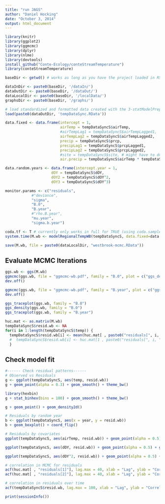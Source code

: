 ```yaml
---
title: "run JAGS"
author: "Daniel Hocking"
date: "October 3, 2014"
output: html_document
---
```


```r
library(knitr)
library(ggplot2)
library(ggmcmc)
library(dplyr)
library(nlme)
library(devtools)
install_github("Conte-Ecology/conteStreamTemperature")
library(conteStreamTemperature)

baseDir <- getwd() # works as long as you have the project loaded in RStudio - does not work for kniting

dataInDir <- paste0(baseDir, '/dataIn/')
dataOutDir <- paste0(baseDir, '/dataOut/')
dataLocalDir <- paste0(baseDir, '/localData/')
graphsDir <- paste0(baseDir, '/graphs/')

# load standardized and formatted data created with the 3-statModelPrep.Rmd script
load(paste0(dataOutDir, 'tempDataSync.RData'))
```

```r

data.fixed <- data.frame(intercept = 1,
                         airTemp = tempDataSyncS$airTemp, 
                         #airTempLag1 = tempDataSyncS$airTempLagged1,
                         airTempLag2 = tempDataSyncS$airTempLagged2,
                         precip = tempDataSyncS$prcp,
                         precipLag1 = tempDataSyncS$prcpLagged1,
                         precipLag2 = tempDataSyncS$prcpLagged2,
                         #site = tempDataSyncS$site, # might have to dummy code by hand, I haven't used a categorical variable as a fixed effect in a while
                         air.precip = tempDataSyncS$airTemp * tempDataSyncS$prcp)

data.random.years <- data.frame(intercept.year = 1, 
                     dOY = tempDataSyncS$dOY, 
                     dOY2 = tempDataSyncS$dOY^2,
                     dOY3 = tempDataSyncS$dOY^3)

monitor.params <- c("residuals",
            #"deviance",
            "sigma",
            "B.0",
            "B.year",
            #"rho.B.year",
            "mu.year",
            "sigma.b.year")

coda.tf <- T # currently only works in full for TRUE (using coda.samples)
system.time(M.wb <- modelRegionalTempWB(tempDataSyncS, data.fixed=data.fixed, data.random.years=data.random.years, n.burn = 1000, n.it = 1000, n.thin = 1, nc = 3, coda = coda.tf, param.list = monitor.params))

save(M.wb, file = paste0(dataLocalDir, "westbrook-mcmc.RData"))

```

## Evaluate MCMC Iterations
```r
ggs.wb <- ggs(M.wb)
ggmcmc(ggs.wb, file = "ggmcmc-wb.pdf", family = "B.0", plot = c("ggs_density",  "ggs_traceplot", "ggs_running", "ggs_compare_partial", "ggs_autocorrelation", "ggs_crosscorrelation", "ggs_Rhat", "ggs_geweke", "ggs_caterpillar"))
dev.off()

ggmcmc(ggs.wb, file = "ggmcmc-wb.pdf", family = "B.year", plot = c("ggs_density",  "ggs_traceplot", "ggs_running", "ggs_compare_partial", "ggs_autocorrelation", "ggs_crosscorrelation", "ggs_Rhat", "ggs_geweke", "ggs_caterpillar"))
dev.off()

ggs_traceplot(ggs.wb, family = "B.0")
ggs_density(ggs.wb, family = "B.0")
ggs_traceplot(ggs.wb, family = "B.year")

huc.mat <- as.matrix(M.wb)
tempDataSyncS$resid.wb <- NA
for(i in 1:length(tempDataSyncS$temp)) {
  tempDataSyncS$resid.wb[i] <- mean(huc.mat[ , paste0("residuals[", i, "]")])
  #  tempDataSyncS$resid.wb[i] <- huc.mat[1 , paste0("residuals[", i, "]")]
  }
```

## Check model fit
```r
#------ Check residual patterns------
# Observed vs Residuals
g <- ggplot(tempDataSyncS, aes(temp, resid.wb)) 
g + geom_point(alpha = 0.3) + geom_smooth() + theme_bw()

library(hexbin)
g + stat_binhex(bins = 100) + geom_smooth() + theme_bw()

g + geom_point() + geom_density2d()

# Residuals by random year
b <- ggplot(tempDataSyncS, aes(x = year, y = resid.wb))
b + geom_boxplot() + coord_flip()

# Residuals by covariates
ggplot(tempDataSyncS, aes(airTemp, resid.wb)) + geom_point(alpha = 0.5) + geom_smooth() + theme_bw()

ggplot(tempDataSyncS, aes(dOY, resid.wb)) + geom_point(alpha = 0.5) + geom_smooth() + theme_bw()

ggplot(tempDataSyncS, aes(dOY^2, resid.wb)) + geom_point(alpha = 0.5) + geom_smooth() + theme_bw()

# correlation in MCMC for residuals
acf(huc.mat[ , "residuals[1]"], lag.max = 40, xlab = "Lag", ylab = "Correlation", main = "")
acf(huc.mat[ , "residuals[2]"], lag.max = 40, xlab = "Lag", ylab = "Correlation", main = "")

# correlation in residuals over time 
acf(tempDataSyncS$resid.wb, lag.max = 100, xlab = "Lag", ylab = "Correlation", main = "") # huge autocorrelation in the residuals!!!! Adding site might help this to some extent.

```

```r

print(sessionInfo())

```

